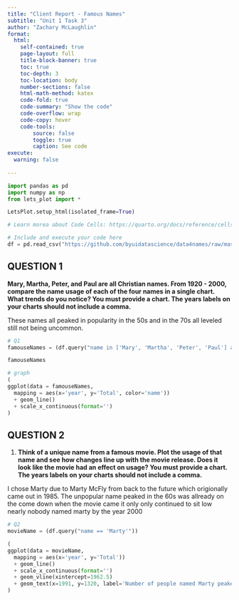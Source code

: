 ```yaml
---
title: "Client Report - Famous Names"
subtitle: "Unit 1 Task 3"
author: "Zachary McLaughlin"
format:
  html:
    self-contained: true
    page-layout: full
    title-block-banner: true
    toc: true
    toc-depth: 3
    toc-location: body
    number-sections: false
    html-math-method: katex
    code-fold: true
    code-summary: "Show the code"
    code-overflow: wrap
    code-copy: hover
    code-tools:
        source: false
        toggle: true
        caption: See code
execute: 
  warning: false
    
---
```


```python
import pandas as pd
import numpy as np
from lets_plot import *

LetsPlot.setup_html(isolated_frame=True)
```

```python
# Learn morea about Code Cells: https://quarto.org/docs/reference/cells/cells-jupyter.html

# Include and execute your code here
df = pd.read_csv("https://github.com/byuidatascience/data4names/raw/master/data-raw/names_year/names_year.csv")
```



## QUESTION 1

<!-- Make sure at least one of your charts includes reference marks!! -->

__Mary, Martha, Peter, and Paul are all Christian names. From 1920 - 2000, compare the name usage of each of the four names in a single chart. What trends do you notice? You must provide a chart. The years labels on your charts should not include a comma.__ 

These names all peaked in popularity in the 50s and in the 70s all leveled still not being uncommon.

```python
# Q1
famouseNames = (df.query("name in ['Mary', 'Martha', 'Peter', 'Paul'] and 1920 <= year <= 2000"))

famouseNames
```

```python
# graph
(
ggplot(data = famouseNames,
  mapping = aes(x='year', y='Total', color='name'))
  + geom_line()
  + scale_x_continuous(format='')
)
```

## QUESTION 2

1. __Think of a unique name from a famous movie. Plot the usage of that name and see how changes line up with the movie release. Does it look like the movie had an effect on usage? You must provide a chart. The years labels on your charts should not include a comma.__  

I chose Marty due to Marty McFly from back to the future which origionally came out in 1985. The unpopular name peaked in the 60s was allready on the come down when the movie came it only only continued to sit low nearly nobody named marty by the year 2000 

```python
# Q2
movieName = (df.query("name == 'Marty'"))

(
ggplot(data = movieName,
  mapping = aes(x='year', y='Total'))
  + geom_line()
  + scale_x_continuous(format='')
  + geom_vline(xintercept=1962.5)
  + geom_text(x=1991, y=1320, label='Number of people named Marty peaked', color='black', size=7)
)
```


